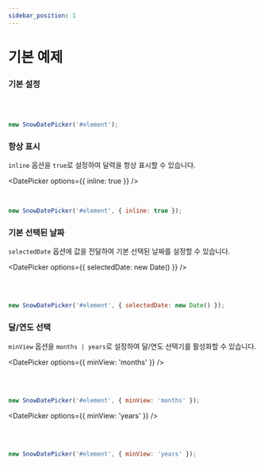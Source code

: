 ```yaml
---
sidebar_position: 1
---
```



# 기본 예제

### 기본 설정

<DatePicker />

<br />
<br />

```javascript
new SnowDatePicker('#element');
```

### 항상 표시

`inline` 옵션을 `true`로 설정하여 달력을 항상 표시할 수 있습니다.

<DatePicker options={{ inline: true }} />

<br />

```javascript
new SnowDatePicker('#element', { inline: true });
```

### 기본 선택된 날짜

`selectedDate` 옵션에 값을 전달하여 기본 선택된 날짜를 설정할 수 있습니다.

<DatePicker options={{ selectedDate: new Date() }} />

<br />
<br />

```javascript
new SnowDatePicker('#element', { selectedDate: new Date() });
```


### 달/연도 선택

`minView` 옵션을 `months | years`로 설정하여 달/연도 선택기를 활성화할 수 있습니다.

<Tabs>
  <TabItem value="monthview" label="달 선택기" default>
    
<DatePicker options={{ minView: 'months' }} />

<br />
<br />

```javascript
new SnowDatePicker('#element', { minView: 'months' });
```

  </TabItem>
  <TabItem value="yearview" label="연도 선택기">
    
<DatePicker options={{ minView: 'years' }} />

<br />
<br />

```javascript
new SnowDatePicker('#element', { minView: 'years' });
```

  </TabItem>
</Tabs>
